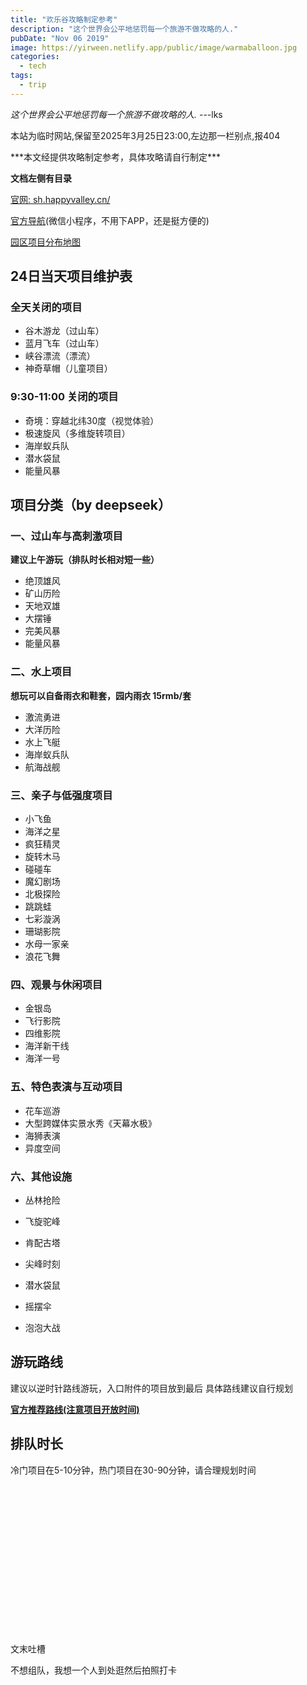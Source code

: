 ---
title: "欢乐谷攻略制定参考"
description: "这个世界会公平地惩罚每一个旅游不做攻略的人."
pubDate: "Nov 06 2019"
image: https://yirween.netlify.app/public/image/warmaballoon.jpg
categories:
  - tech
tags:
  - trip
---


<Info>*这个世界会公平地惩罚每一个旅游不做攻略的人.* ---lks</Info>

本站为临时网站,保留至2025年3月25日23:00,左边那一栏别点,报404

<Warning>
***本文经提供攻略制定参考，具体攻略请自行制定***
</Warning>

**文档左侧有目录**

[官网: sh.happyvalley.cn/](https://sh.happyvalley.cn/)

[官方导航](https://sh.happyvalley.cn/service4.aspx?t=20)(微信小程序，不用下APP，还是挺方便的)

[园区项目分布地图](https://pic4.zhimg.com/v2-0a9882262d5e6ec75af38127f473c6ef_b.jpg)


## 24日当天项目维护表

### 全天关闭的项目

- 谷木游龙（过山车）
- 蓝月飞车（过山车）
- 峡谷漂流（漂流）
- 神奇草帽（儿童项目）

### 9:30-11:00 关闭的项目

- 奇境：穿越北纬30度（视觉体验）
- 极速旋风（多维旋转项目）
- 海岸蚁兵队
- 潜水袋鼠
- 能量风暴

## 项目分类（by deepseek）
### 一、过山车与高刺激项目
**建议上午游玩（排队时长相对短一些）**
- 绝顶雄风
- 矿山历险
- 天地双雄
- 大摆锤
- 完美风暴
- 能量风暴
### 二、水上项目
**想玩可以自备雨衣和鞋套，园内雨衣 15rmb/套**
- 激流勇进
- 大洋历险
- 水上飞艇
- 海岸蚁兵队
- 航海战舰
### 三、亲子与低强度项目
- 小飞鱼
- 海洋之星
- 疯狂精灵
- 旋转木马
- 碰碰车
- 魔幻剧场
- 北极探险
- 跳跳蛙
- 七彩漩涡
- 珊瑚影院
- 水母一家亲
- 浪花飞舞
### 四、观景与休闲项目
- 金银岛
- 飞行影院
- 四维影院
- 海洋新干线
- 海洋一号
### 五、特色表演与互动项目

- 花车巡游
- 大型跨媒体实景水秀《天幕水极》
- 海狮表演
- 异度空间

### 六、其他设施
- 丛林抢险

- 飞旋驼峰

- 肯配古塔

- 尖峰时刻

- 潜水袋鼠

- 摇摆伞

- 泡泡大战

## 游玩路线

建议以逆时针路线游玩，入口附件的项目放到最后
具体路线建议自行规划

**[官方推荐路线(注意项目开放时间)](https://sh.happyvalley.cn/service3.aspx?t=19)**

## 排队时长

冷门项目在5-10分钟，热门项目在30-90分钟，请合理规划时间

<br /><br /><br /><br /><br /><br /><br /><br /><br /><br /><br /><br /><br /><br />

文末吐槽

不想组队，我想一个人到处逛然后拍照打卡